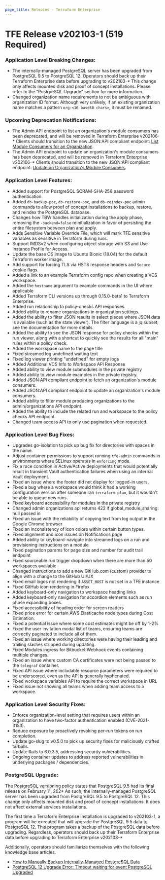 ```yaml
---
page_title: Releases - Terraform Enterprise
---
```


# TFE Release v202103-1 (519 Required)

### Application Level Breaking Changes:

* The internally-managed PostgreSQL server has been upgraded from PostgreSQL 9.5 to PostgreSQL 12. Operators should back up their Terraform Enterprise data before upgrading to v202103-\* This change only affects mounted disk and proof of concept installations. Please refer to the "PostgreSQL Upgrade" section for more information.
* Changed organization name requirements to not be ambiguous with organization ID format. Although very unlikely, if an existing organization name matches a pattern `org-<16 base58 chars>`, it must be renamed.

### Upcoming Deprecation Notifications:

* The Admin API endpoint to list an organization's module consumers has been deprecated, and will be removed in Terraform Enterprise v202106-\* Clients should transition to the new JSON:API compliant endpoint: [List Module Consumers for an Organization](/cloud-docs/api-docs/admin/organizations#list-module-consumers-for-an-organization).
* The Admin API endpoint to update an organization's module consumers has been deprecated, and will be removed in Terraform Enterprise v202106-\* Clients should transition to the new JSON:API compliant endpoint: [Update an Organization's Module Consumers](/cloud-docs/api-docs/admin/organizations#update-an-organization-39-s-module-consumers)

### Application Level Features:

* Added support for PostgreSQL SCRAM-SHA-256 password authentication.
* Added `db-backup-poc`, `db-restore-poc`, and `db-reindex-poc` admin commands to allow proof of concept installations to backup, restore, and reindex the PostgreSQL database.
* Changes how TBW handles initialization during the apply phase, removing the `-backend=false` reinitialization in favor of persisting the entire filesystem between plan and apply.
* Adds Sensitive Variable Override File, which will mark TFE sensitive variables as sensitive in Terraform during runs.
* Support IMDSv2 when configuring object storage with S3 and Use Instance Profile for Access.
* Update the base OS image to Ubuntu Bionic (18.04) for the default Terraform worker image.
* Add support for forcing TLS via HSTS response headers and `Secure` cookie flags.
* Added a link to an example Terraform config repo when creating a VCS workspace.
* Added the `hostname` argument to example commands in the UI where applicable
* Added Terraform CLI versions up through 0.15.0-beta1 to Terraform Enterprise.
* Added run relationship to policy-checks API responses.
* Added ability to rename organizations in organization settings.
* Added the ability to filter JSON results in select places where JSON data is available (such as the state viewer). The filter language is a jq subset; see the documentation for more details.
* Added the ability to see the JSON response for policy checks within the run viewer, along with a shortcut to quickly see the results for all "main" rules within a policy check.
* Added the workspace name to the page title
* Fixed streamed log undefined waiting text
* Fixed log viewer printing "undefined" for empty logs
* Added Additional VCS Info to Workspace API Response
* Added ability to view module submodules in the private registry
* Added ability to view module examples in the private registry.
* Added JSON:API compliant endpoint to fetch an organization's module consumers.
* Added JSON:API compliant endpoint to update an organization's module consumers.
* Added ability to filter module producing organizations to the admin/organizations API endpoint.
* Added the ability to include the related run and workspace to the policy checks API endpoint.
* Changed team access API to only use pagination when requested.

### Application Level Bug Fixes:

* Upgrades go-isolation to pick up bug fix for directories with spaces in the name.
* Adjust container permissions to support running `tfe-admin` commands in environments where SELinux operates in `enforcing` mode.
* Fix a race condition in Active/Active deployments that would potentially result in transient Vault authentication failures when using an internal Vault deployment.
* Fixed an issue where the footer did not display for logged-in users.
* Fixed a bug where a workspace would think it had a working configuration version after someone ran `terraform plan`, but it wouldn't be able to queue new runs.
* Fixed keyboard accessibility for modules in the private registry
* Changed admin organizations api returns 422 if global_module_sharing: null passed in
* Fixed an issue with the reliability of copying text from log output in the Google Chrome browser
* Fixed an inconsistency of icon colors within certain button types.
* Fixed alignment and icon issues on Notifications page
* Added ability to keyboard-navigate into streamed logs on a run and provisioning instructions on a module
* Fixed pagination params for page size and number for audit trail endpoint
* Fixed sourceable run trigger dropdown when there are more than 50 workspaces available
* Changed instructions to add a new GitHub.com (custom) provider to align with a change to the GitHub UI/UX
* Fixed email logos not rendering if `ASSET_HOST` is not set in a TFE instance
* Fixed GitHub icon rendering in Firefox
* Added keyboard-only navigation to workspace heading links
* Added keyboard-only navigation for accordion elements such as run phase expanding boxes.
* Fixed accessibility of heading order for screen readers
* Fixed price error for certain AWS Elasticache node types during Cost Estimation.
* Fixed a potential issue where some cost estimates might be off by 1-2%
* Fixed the user invitation modal list of teams, ensuring teams are correctly paginated to include all of them.
* Fixed an issue where working directories were having their leading and trailing slashes stripped during updating.
* Fixed Modules ingress for Bitbucket Webhook events containing multiple changes.
* Fixed an issue where custom CA certificates were not being passed to the `telegraf` container.
* Fixed API issue where includable resource parameters were required to be underscored, even as the API is generally hyphenated.
* Fixed workspace variables API to require the correct workspace in URL
* Fixed issue not showing all teams when adding team access to a workspace.

### Application Level Security Fixes:

* Enforce organization-level setting that requires users within an organization to have two-factor authentication enabled (CVE-2021-3153).
* Reduce exposure by proactively revoking per-run tokens on run completion.
* Update go-slug to v0.5.0 to pick up security fixes for maliciously crafted tarballs.
* Update Rails to 6.0.3.5, addressing security vulnerabilities.
* Ongoing container updates to address reported vulnerabilities in underlying packages / dependencies.

### PostgreSQL Upgrade:

The [PostgreSQL versioning policy](https://www.postgresql.org/support/versioning/) states that PostgreSQL 9.5 had its final release on February 11, 202\* As such, the internally-managed PostgreSQL server has been upgraded from PostgreSQL 9.5 to PostgreSQL 12. This change only affects mounted disk and proof of concept installations. It does not affect external services installations.

The first time a Terraform Enterprise installation is upgraded to v202103-1, a program will be executed that will upgrade the PostgreSQL 9.5 data to PostgreSQL 12. This program takes a backup of the PostgreSQL data before upgrading. Regardless, operators should back up their Terraform Enterprise data before upgrading to Terraform Enterprise v202103-\*

Additionally, operators should familiarize themselves with the following knowledge base articles.

* [How to Manually Backup Internally-Managed PostgreSQL Data](https://support.hashicorp.com/hc/en-us/articles/1500003527861)
* [PostgreSQL 12 Upgrade Error: Timeout waiting for event PostgreSQL Upgraded](https://support.hashicorp.com/hc/en-us/articles/1500003501501)
